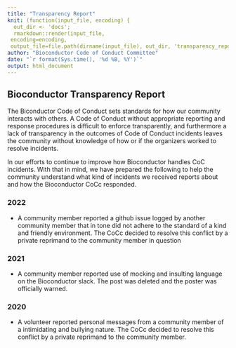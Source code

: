 ```yaml
---
title: "Transparency Report"
knit: (function(input_file, encoding) {
  out_dir <- 'docs';
  rmarkdown::render(input_file,
 encoding=encoding,
 output_file=file.path(dirname(input_file), out_dir, 'transparency_report.html'))})
author: "Bioconductor Code of Conduct Committee"
date: "`r format(Sys.time(), '%d %B, %Y')`"
output: html_document
---
```


## Bioconductor Transparency Report

The Biconductor Code of Conduct sets standards for how our community interacts with others. A Code of Conduct without appropriate reporting and response procedures is difficult to enforce transparently, and furthermore a lack of transparency in the outcomes of Code of Conduct incidents leaves the community without knowledge of how or if the organizers worked to resolve incidents.

In our efforts to continue to improve how Bioconductor handles CoC incidents.
With that in mind, we have prepared the following to help the community understand what kind of incidents we received reports about and how the Bioconductor CoCc responded.

### 2022

* A community member reported a github issue logged by another community member that in tone did not adhere to the standard of a kind and friendly environment. The CoCc decided to resolve this conflict by a private reprimand to the community member in question

### 2021

* A community member reported use of mocking and insulting language on the Bioconductor slack. The post was deleted and the poster was officially warned.  

### 2020

* A volunteer reported personal messages from a community member of a intimidating and bullying nature. The CoCc decided to resolve this conflict by a private reprimand to the community member.
